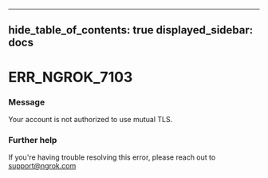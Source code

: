 

---
hide_table_of_contents: true
displayed_sidebar: docs
---


# ERR_NGROK_7103

### Message
Your account is not authorized to use mutual TLS.

<ErrorDetails />



### Further help
If you're having trouble resolving this error, please reach out to [support@ngrok.com](mailto:support@ngrok.com?subject=Help%20with%20ERR_NGROK_7103)

